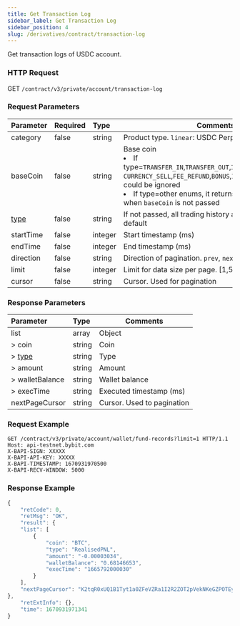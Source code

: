 ```yaml
---
title: Get Transaction Log
sidebar_label: Get Transaction Log
sidebar_position: 4
slug: /derivatives/contract/transaction-log
---
```


Get transaction logs of USDC account.

### HTTP Request
GET `/contract/v3/private/account/transaction-log`

### Request Parameters
| Parameter | Required | Type | Comments|
|:----- |:-------|:-----|------ |
|category |false |string |Product type. `linear`: USDC Perp,`option`.  |
|baseCoin |false |string |Base coin<li>If type=`TRANSFER_IN`,`TRANSFER_OUT`,`INTEREST`,`CURRENCY_BUY`,<br/>`CURRENCY_SELL`,`FEE_REFUND`,`BONUS`,`INTEREST`, this field could be ignored</li><li>If type=other enums, it returns all coin records when `baseCoin` is not passed</li> |
|[type](../enum#type) |false |string |If not passed, all trading history are returned by default |
|startTime |false |integer |Start timestamp (ms)|
|endTime |false |integer |End timestamp (ms)|
|direction |false |string |Direction of pagination. `prev`, `next`|
|limit |false |integer |Limit for data size per page. [1,50]. Default: `20`|
|cursor |false |string |Cursor. Used for pagination|

### Response Parameters
| Parameter | Type | Comments|
|:----- |:-----|------ |
|list |array |Object |
|> coin |string |Coin |
|> [type](../enum#walletfundtype) |string |Type |
|> amount |string |Amount |
|> walletBalance |string |Wallet balance |
|> execTime |string |Executed timestamp (ms) |
|nextPageCursor |string |Cursor. Used to pagination|

### Request Example

<Tabs>
<TabItem value="console" label="console">

```http
GET /contract/v3/private/account/wallet/fund-records?limit=1 HTTP/1.1
Host: api-testnet.bybit.com
X-BAPI-SIGN: XXXXX
X-BAPI-API-KEY: XXXXX
X-BAPI-TIMESTAMP: 1670931970500
X-BAPI-RECV-WINDOW: 5000
```

</TabItem>
</Tabs>

### Response Example

<Tabs>
<TabItem value="js response" label="response">

```javascript
{
    "retCode": 0,
    "retMsg": "OK",
    "result": {
    "list": [
        {
            "coin": "BTC",
            "type": "RealisedPNL",
            "amount": "-0.00003034",
            "walletBalance": "0.68146653",
            "execTime": "1665792000030"
        }
    ],
    "nextPageCursor": "K2tqR0xUQ1B1Tyt1a0ZFeVZRa1I2R2ZOT2pVekNKeGZPOTEyWFNpeXd1ejRmRTFoUkhabnVKVlRBNnFtZGk0dlBhRThLdFNHTGxFdWJGQVFMdXBnZ29Bb3JmSDlkczZHV1p1V1JoZmc2dnlRc1VMZ1ZVYlRXeW51ZUVBT3QycjlYSml3alNZampKTHdrdDJzSzFWdnlWK0djRklqczB1M0JYN04wVXltV0ljPQ=="
},
    "retExtInfo": {},
    "time": 1670931971341
}
```
</TabItem>
</Tabs>